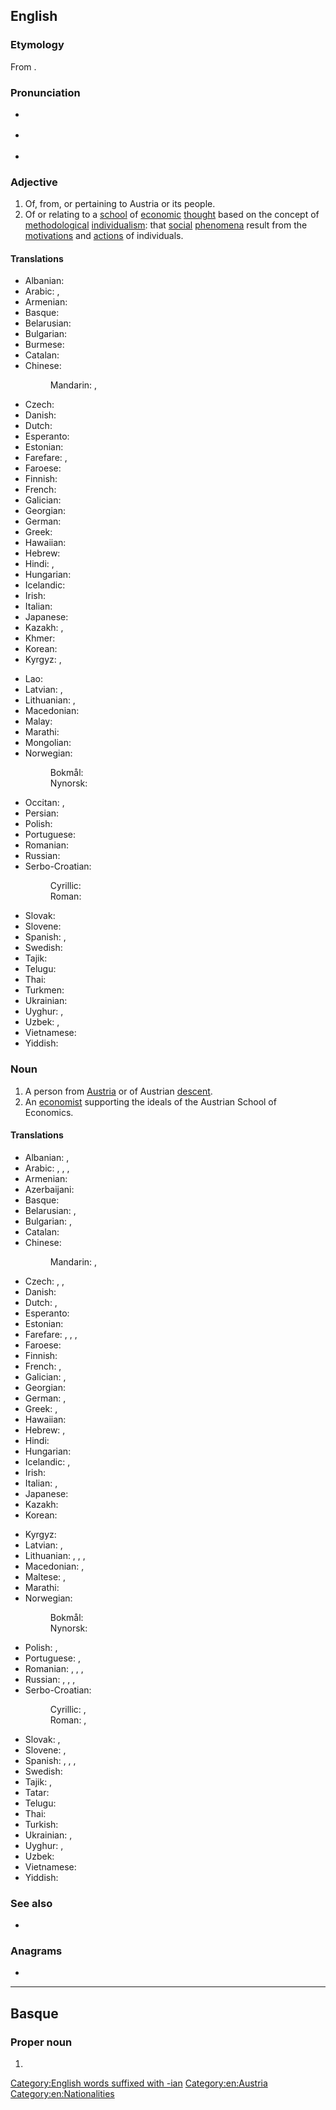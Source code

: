 ==English==

===Etymology===
From {{suffix|en|Austria|n}}.

===Pronunciation===
* {{a|UK}} {{IPA|en|/ˈɒstɹi.ən/}}
* {{a|US}} {{IPA|en|/ˈɔːstɹi.ən/}}
* {{hyphenation|en|Aus|trian}}

===Adjective===
{{en-adj}}

# Of, from, or pertaining to Austria or its people.
# Of or relating to a [[school]] of [[economic]] [[thought]] based on the concept of [[methodological]] [[individualism]]: that [[social]] [[phenomenon|phenomena]] result from the [[motivation]]s and [[action]]s of individuals.

====Translations====
{{trans-top|related to Austria}}
* Albanian: {{t+|sq|austriak}}
* Arabic: {{t|ar|نَمْسَاوِيّ}}, {{t|ar|نِمْسَاوِيّ}}
* Armenian: {{t|hy|ավստրիական}}
* Basque: {{t|eu|austriar}}
* Belarusian: {{t|be|аўстры́йскі}}
* Bulgarian: {{t|bg|австри́йски}}
* Burmese: {{t|my|ဩစတြီးယား}}
* Catalan: {{t+|ca|austríac}}
* Chinese:
*: Mandarin: {{t+|cmn|奧地利|alt=奧地利的}}, {{t+|cmn|奥地利|tr=Àodìlì de|alt=奥地利的}}
* Czech: {{t+|cs|rakouský}}
* Danish: {{t+|da|østrigsk}}
* Dutch: {{t+|nl|Oostenrijks}}
* Esperanto: {{t|eo|aŭstria}}
* Estonian: {{t|et|austria}}
* Farefare: {{t|gur|ostri}}, {{t|gur|diik-dapoore-duts}}
* Faroese: {{t|fo|eysturríkskur}}
* Finnish: {{t+|fi|itävaltalainen}}
* French: {{t+|fr|autrichien}}
* Galician: {{t+|gl|austríaco}}
* Georgian: {{t|ka|ავსტრიული}}
* German: {{t+|de|österreichisch}}
* Greek: {{t+|el|αυστριακός}}
* Hawaiian: {{t|haw|ʻAukekulia}}
* Hebrew: {{t+|he|אוֹסְטְרִי|m|tr=ostrí}}
* Hindi: {{t|hi|ऑस्ट्रियाई}}, {{t|hi|ऑस्ट्रियान}}
* Hungarian: {{t+|hu|osztrák}}
* Icelandic: {{t|is|austurrískur}}
* Irish: {{t|ga|Ostarach}}
* Italian: {{t+|it|austriaco}}
* Japanese: {{t+|ja|オーストリア|tr=Ōsutoria no|alt=オーストリアの}}
* Kazakh: {{t|kk|аустрия}}, {{t|kk|аустриялық}}
* Khmer: {{t+|km|អូទ្រីស}}
* Korean: {{t+|ko|오스트리아|alt=오스트리아의}}
* Kyrgyz: {{t|ky|австрия}}, {{t+|ky|австриялык}}
{{trans-mid}}
* Lao: {{t+|lo|ໂອຕຣິດ}}
* Latvian: {{t|lv|austrisks|m}}, {{t|lv|austriešu}}
* Lithuanian: {{t+|lt|austriškas|m}}, {{t+|lt|austriška|f}}
* Macedonian: {{t+|mk|австриски}}
* Malay: {{t|ms|Austria}}
* Marathi: {{t|mr|ऑस्ट्रियन}}
* Mongolian: {{t|mn|австри}}
* Norwegian:
*: Bokmål: {{t+|no|østerriksk}}
*: Nynorsk: {{t+|nn|austerriksk}}
* Occitan: {{t|oc|austriac}}, {{t|oc|austrian}}
* Persian: {{t|fa|اتریشی|tr=otriši}}
* Polish: {{t+|pl|austriacki}}
* Portuguese: {{t+|pt|austríaco}}
* Romanian: {{t+|ro|austriac}}
* Russian: {{t+|ru|австри́йский}}
* Serbo-Croatian:
*: Cyrillic: {{t|sh|а̀устрӣјскӣ}}
*: Roman: {{t+|sh|àustrījskī}}
* Slovak: {{t+|sk|rakúsky}}
* Slovene: {{t+|sl|avstrijski}}
* Spanish: {{t+|es|austriaco}}, {{t+|es|austríaco}}
* Swedish: {{t+|sv|österrikisk}}
* Tajik: {{t|tg|австриягӣ}}
* Telugu: {{t|te|ఆస్ట్రియను}}
* Thai: {{t+|th|ออสเตรีย}}
* Turkmen: {{t|tk|awstriýa}}
* Ukrainian: {{t+|uk|австрі́йський}}
* Uyghur: {{t|ug|ئاۋستىرىيە}}, {{t|ug|ئاۋسترىيىىك}}
* Uzbek: {{t|uz|avstriya}}, {{t|uz|avstriyalik}}
* Vietnamese: {{t+|vi|Áo}}
* Yiddish: {{t|yi|עסטרײַכיש}}
{{trans-bottom}}

===Noun===
{{en-noun}}

# A person from [[Austria]] or of Austrian [[descent]].
# An [[economist]] supporting the ideals of the Austrian School of Economics.

====Translations====
{{trans-top|Austrian person}}
* Albanian: {{t+|sq|austriak|m}}, {{t|sq|austriake|f}}
* Arabic: {{t|ar|نَمْسَاوِيّ|m}}, {{t|ar|نِمْسَاوِيّ|m}}, {{t|ar|نَمْسَاوِيَّة|f}}, {{t|ar|نِمْسَاوِيَّة|f}}
* Armenian: {{t|hy|ավստրիացի|sc=Armn}}
* Azerbaijani: {{t|az|avstriyalı}}
* Basque: {{t|eu|austriar}}
* Belarusian: {{t|be|аўстры́ец|m|sc=Cyrl}}, {{t|be|аўстры́йка|f|sc=Cyrl}}
* Bulgarian: {{t|bg|австри́ец|m}}, {{t|bg|австри́йка|f}}
* Catalan: {{t+|ca|austríac|m}}
* Chinese:
*: Mandarin: {{t+|cmn|奧地利人|sc=Hani}}, {{t+|cmn|奥地利人|tr=Àodìlì rén|sc=Hani}}
* Czech: {{t+|cs|Rakušan|m}}, {{t|cs|Rakušák|m}}, {{t+|cs|Rakušanka|f}}
* Danish: {{t+|da|østriger|c}}
* Dutch: {{t+|nl|Oostenrijker|m}}, {{t+|nl|Oostenrijkse|f}}
* Esperanto: {{t|eo|aŭstriano}}
* Estonian: {{t+|et|austerlane}}
* Farefare: {{t|gur|diik-dapoore-dutsga|s}}, {{t|gur|diik-dapoore-dutssi|p}}, {{t|gur|ostria-nẽra|s}}, {{t|gur|ostria-nẽrba|p}}
* Faroese: {{t|fo|eysturríkari|m}}
* Finnish: {{t+|fi|itävaltalainen}}
* French: {{t+|fr|Autrichien|m}}, {{t+|fr|Autrichienne|f}}
* Galician: {{t+|gl|austríaco|m}}, {{t|gl|austríaca|f}}
* Georgian: {{t|ka|ავსტრიელი|sc=Geor}}
* German: {{t+|de|Österreicher|m}}, {{t+|de|Österreicherin|f}}
* Greek: {{t+|el|Αυστριακός|m}}, {{t|el|Αυστριακή|f}}
* Hawaiian: {{t|haw|ʻAukekulia}}
* Hebrew: {{t+|he|אוֹסְטְרִי|m|tr=ostrí}}, {{t|he|אוֹסְטְרִית|f|tr=ostrít}}
* Hindi: {{t|hi|ऑस्ट्रियान}}
* Hungarian: {{t+|hu|osztrák}}
* Icelandic: {{t+|is|Austurríkismaður|m}}, {{t|is|Austurríkismenn|m-p}}
* Irish: {{t|ga|Ostarach|m}}
* Italian: {{t+|it|austriaco|m}}, {{t|it|austriaca|f}}
* Japanese: {{t|ja|オーストリア人|tr=Ōsutoria-jin|sc=Jpan}}
* Kazakh: {{t|kk|аустриялық}}
* Korean: {{t|ko|[[오스트리아]] [[사람]]}}
{{trans-mid}}
* Kyrgyz: {{t+|ky|австриялык}}
* Latvian: {{t|lv|austrietis|m}}, {{t|lv|austriete|f}}
* Lithuanian: {{t+|lt|austras|m}}, {{t+|lt|austrė|f}}, {{t|lt|austrai|m-p}}, {{t|lt|austrės|f-p}}
* Macedonian: {{t+|mk|Австриец|m}}, {{t+|mk|Австријка|f}}
* Maltese: {{t|mt|Awstrijakk|m}}, {{t|mt|Awstrijakka|f}}
* Marathi: {{t|mr|ऑस्ट्रियन}}
* Norwegian:
*: Bokmål: {{t+|nb|østerriker|m}}
*: Nynorsk: {{t+|nn|austerrikar|m}}
* Polish: {{t+|pl|Austriak|m}}, {{t+|pl|Austriaczka|f}}
* Portuguese: {{t+|pt|austríaco|m}}, {{t+|pt|austríaca|f}}
* Romanian: {{t+|ro|austriac|m}}, {{t+|ro|austriacă|f}}, {{t|ro|austrieci|p}}, {{t|ro|austriece|f-p}}
* Russian: {{t+|ru|австри́ец|m}}, {{t+|ru|австри́йка|f}}, {{t+|ru|австрия́к|m}} {{qualifier|somewhat derogatory or low colloquial}}, {{t+|ru|австрия́чка|f}} {{qualifier|somewhat derogatory or low colloquial}}
* Serbo-Croatian:
*: Cyrillic: {{t|sh|Аустрија́нац|m}}, {{t|sh|Аустрѝја̄нка|f}}
*: Roman: {{t+|sh|Austrijánac|m}}, {{t|sh|Austrìjānka|f}}
* Slovak: {{t+|sk|Rakúšan|m}}, {{t+|sk|Rakúšanka|f}}
* Slovene: {{t+|sl|Avstríjec|m}}, {{t|sl|Avstríjka|f}}
* Spanish: {{t+|es|austriaco|m}}, {{t+|es|austríaco|m}}, {{t+|es|austriaca|f}}, {{t+|es|austríaca|f}}
* Swedish: {{t+|sv|österrikare}}
* Tajik: {{t|tg|утриши}}, {{t|tg|австриягӣ}}
* Tatar: {{t|tt|австрияле}}
* Telugu: {{t|te|ఆస్ట్రియను}}
* Thai: {{t|th|[[คน]][[ออสเตรีย]]|tr=kon ɔ́ɔs-dtriia}}
* Turkish: {{t+|tr|Avusturyalı}}
* Ukrainian: {{t+|uk|австрі́єць|m|sc=Cyrl}}, {{t|uk|австрі́йка|f|sc=Cyrl}}
* Uyghur: {{t|ug|ئاۋسترىيىىك}}, {{t|ug|ئاۋسترىيان}}
* Uzbek: {{t|uz|avstriyalik}}
* Vietnamese: {{t|vi|[[người]] [[Áo]]}}
* Yiddish: {{t|yi|עסטרײַכער|m}}
{{trans-bottom}}

===See also===
* {{l|en|Austro-}}

===Anagrams===
* {{anagrams|en|a=aainrstu|Asturian|Taurians|saturnia}}

[[Category:English words suffixed with -ian]]
[[Category:en:Austria]]
[[Category:en:Nationalities]]

----

==Basque==

===Proper noun===
{{head|eu|proper noun form}}

# {{inflection of|eu|Austria||ine|indef}}